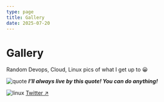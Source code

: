 ```yaml
---
type: page
title: Gallery
date: 2025-07-20
---
```


# Gallery

Random Devops, Cloud, Linux pics of what I get up to 😀


<Image
  src="/images/quote.jpg"
  alt="quote"
  width={1125}
  height={750}
  priority
  className="next-image"
/>
***I'll always live by this quote! You can do anything!***

<Image
  src="/images/lazyvim.jpg"
  alt="linux"
  width={1125}
  height={750}
  priority
  className="next-image"
/>
[Twitter ↗ ](https://x.com/_wegoagain/status/1950831073971019788)
